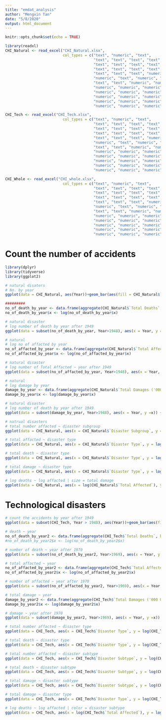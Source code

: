 ---
title: "emdat_analysis"
author: "Mengxin Tan"
date: "5/8/2020"
output: html_document
---

```{r setup, include=FALSE}
knitr::opts_chunk$set(echo = TRUE)
```

```{r}
library(readxl)
CHI_Natural <- read_excel("CHI_Natural.xlsx", 
                          col_types = c("text", "numeric", "text", 
                                        "text", "text", "text", "text", "text", 
                                        "text", "text", "text", "text", "text", 
                                        "text", "text", "text", "text", "text", 
                                        "text", "text", "text", "numeric", 
                                        "numeric", "text", "numeric", "numeric", 
                                        "text", "text", "numeric", "numeric", 
                                        "numeric", "numeric", "numeric", 
                                        "numeric", "numeric", "numeric", 
                                        "numeric", "numeric", "numeric", 
                                        "numeric", "numeric", "numeric", 
                                        "numeric", "numeric", "numeric"))
```
```{r}
CHI_Tech <- read_excel("CHI_Tech.xlsx", 
                          col_types = c("text", "numeric", "text", 
                                        "text", "text", "text", "text", "text", 
                                        "text", "text", "text", "text", "text", 
                                        "text", "text", "text", "text", "text", 
                                        "text", "text", "text", "numeric", 
                                        "numeric", "text", "numeric", "numeric", 
                                        "text", "text", "numeric", "numeric", 
                                        "numeric", "numeric", "numeric", 
                                        "numeric", "numeric", "numeric", 
                                        "numeric", "numeric", "numeric", 
                                        "numeric", "numeric", "numeric", 
                                        "numeric", "numeric", "numeric"))
```
```{r}
CHI_Whole <- read_excel("CHI_whole.xlsx", 
                          col_types = c("text", "numeric", "text", 
                                        "text", "text", "text", "text", "text", 
                                        "text", "text", "text", "text", "text", 
                                        "text", "text", "text", "text", "text", 
                                        "text", "text", "text", "numeric", 
                                        "numeric", "text", "numeric", "numeric", 
                                        "text", "text", "numeric", "numeric", 
                                        "numeric", "numeric", "numeric", 
                                        "numeric", "numeric", "numeric", 
                                        "numeric", "numeric", "numeric", 
                                        "numeric", "numeric", "numeric", 
                                        "numeric", "numeric", "numeric"))
```

# Count the number of accidents
```{r}
library(dplyr)
library(tidyverse)
library(ggplot2)
```
```{r}
# natural disaters 
# No. by year
ggplot(data = CHI_Natural, aes(Year))+geom_bar(aes(fill = CHI_Natural$`Disaster Type`))+theme(legend.title = element_blank()) 
```
```{r}
#########
no_of_death_by_year <- data.frame(aggregate(CHI_Natural$`Total Deaths`, by=list(Year = CHI_Natural$Year), FUN = sum, na.rm = T))
no_of_death_by_year$x <- log(no_of_death_by_year$x)
```


```{r}
# natural disaster
# log number of death by year after 1949
ggplot(data = subset(no_of_death_by_year, Year>1948), aes(x = Year, y =x)) + geom_line() + geom_point() + ylab(label = "Number of Death(log)")
```


```{r}
# natural 
# log no of affacted by year
no_of_affacted_by_year <- data.frame(aggregate(CHI_Natural$`Total Affected`, by=list(Year = CHI_Natural$Year), FUN = sum, na.rm = T))
no_of_affacted_by_year$x <- log(no_of_affacted_by_year$x)
```


```{r}
# natural disaster
# log number of Total Affacted ~ year after 1949
ggplot(data = subset(no_of_affacted_by_year, Year>1948), aes(x = Year, y =x)) + geom_line() + geom_point() + ylab("Total Number Affacted(log)")
```


```{r}
# natural 
# log damage by year
damage_by_year <- data.frame(aggregate(CHI_Natural$`Total Damages ('000 US$)`, by=list(Year = CHI_Natural$Year), FUN = sum, na.rm = T))
damage_by_year$x <- log(damage_by_year$x)
```
```{r}
# natural disaster
# log number of death by year after 1949
ggplot(data = subset(damage_by_year, Year>1948), aes(x = Year, y =x)) + geom_line() + geom_point() + ylab("Total Damage in 1000$(log)")
```


```{r}
# natrual disasters
# total number affacted ~ disaster subgroup
ggplot(data = CHI_Natural, aes(x = CHI_Natural$`Disaster Subgroup`, y = log(CHI_Natural$`Total Affected`), fill = CHI_Natural$`Disaster Subgroup`)) + geom_boxplot() + xlab("Disaster Subgroup") + ylab("Total Number Affacted(log)") +theme(legend.title = element_blank(), axis.text.x = element_text(angle = 45, hjust = 1))

```
```{r}
# total affacted ~ disaster type
ggplot(data = CHI_Natural, aes(x = CHI_Natural$`Disaster Type`, y = log(CHI_Natural$`Total Affected`), fill = CHI_Natural$`Disaster Type`)) + geom_boxplot() + xlab("Disaster Type") + ylab("Total Number Affacted(log)") + theme(legend.title = element_blank(), axis.text.x = element_text(angle = 45, hjust = 1))
```

```{r}
# total death ~ disaster type
ggplot(data = CHI_Natural, aes(x = CHI_Natural$`Disaster Type`, y = log(CHI_Natural$`Total Deaths`), fill = CHI_Natural$`Disaster Type`)) + geom_boxplot() + xlab("Disaster Type") + ylab("Total Deaths(log)") + theme(legend.title = element_blank(), axis.text.x = element_text(angle = 45, hjust = 1))
```
```{r}
# total damage ~ disaster type
ggplot(data = CHI_Natural, aes(x = CHI_Natural$`Disaster Type`, y = log(CHI_Natural$`Total Damages ('000 US$)`), fill = CHI_Natural$`Disaster Type`)) + geom_boxplot() + xlab("Disaster Type") + ylab("Total Damage in $1000(log)") + theme(legend.title = element_blank(), axis.text.x = element_text(angle = 45, hjust = 1))
```
```{r}
# log deaths ~ log affacted | size = total damage
ggplot(data = CHI_Natural, aes(x = log(CHI_Natural$`Total Affected`), y = log(CHI_Natural$`Total Deaths`))) + geom_point(aes(size = CHI_Natural$`Total Damages ('000 US$)`, color = CHI_Natural$`Disaster Type`)) + geom_smooth(method = lm, se = F) + labs(x = "Total Number Affacted(log)", y = "Total Deaths(log)") + theme(legend.title = element_blank())
```

# Technological disasters

```{r}
# count the accidents by year after 1949
ggplot(data = subset(CHI_Tech, Year > 1948), aes(Year))+geom_bar(aes(fill = `Disaster Subtype`))+theme(legend.title = element_blank()) 
```

```{r}
# death ~ year
no_of_death_by_year2 <- data.frame(aggregate(CHI_Tech$`Total Deaths`, by=list(Year = CHI_Tech$Year), FUN = sum, na.rm = T))
#no_of_death_by_year2$x <- log(no_of_death_by_year2$x)
```


```{r}
# number of death ~ year after 1970
ggplot(data = subset(no_of_death_by_year2, Year>1969), aes(x = Year, y =x)) + geom_line() + geom_point() + ylab(label = "Number of Death")
```

```{r}
# total affacted ~ year
no_of_affacted_by_year2 <- data.frame(aggregate(CHI_Tech$`Total Affected`, by=list(Year = CHI_Tech$Year), FUN = sum, na.rm = T))
no_of_affacted_by_year2$x <- log(no_of_affacted_by_year2$x)
```


```{r}
# number of affacted ~ year after 1970
ggplot(data = subset(no_of_affacted_by_year2, Year>1969), aes(x = Year, y =x)) + geom_line() + geom_point() + ylab(label = "Number of Total Affacted(log)")
```

```{r}
# total damage ~ year
damage_by_year2 <- data.frame(aggregate(CHI_Tech$`Total Damages ('000 US$)`, by=list(Year = CHI_Tech$Year), FUN = sum, na.rm = T))
damage_by_year2$x <- log(damage_by_year2$x)
```


```{r}
# damage ~ year after 1970
ggplot(data = subset(damage_by_year2, Year>1969), aes(x = Year, y =x)) + geom_line() + geom_point() + ylab(label = "Total Damage in $1000(log)")
```

```{r}
# total number affacted ~ disaster type
ggplot(data = CHI_Tech, aes(x = CHI_Tech$`Disaster Type`, y = log(CHI_Tech$`Total Affected`), fill = CHI_Tech$`Disaster Type`)) + geom_boxplot() + xlab("Disaster Type") + ylab("Total Number Affacted(log)") +theme(legend.title = element_blank(), axis.text.x = element_text(angle = 45, hjust = 1))
```

```{r}
# total death ~ disaster type
ggplot(data = CHI_Tech, aes(x = CHI_Tech$`Disaster Type`, y = log(CHI_Tech$`Total Deaths`), fill = CHI_Tech$`Disaster Type`)) + geom_boxplot() + xlab("Disaster Type") + ylab("Total Deaths(log)") +theme(legend.title = element_blank(), axis.text.x = element_text(angle = 45, hjust = 1))
```


```{r}
# total number affacted ~ disaster subtype
ggplot(data = CHI_Tech, aes(x = CHI_Tech$`Disaster Subtype`, y = log(CHI_Tech$`Total Affected`), fill = CHI_Tech$`Disaster Subtype`)) + geom_boxplot() + xlab("Disaster Subtype") + ylab("Total Number Affacted(log)") +theme(legend.title = element_blank(), axis.text.x = element_text(angle = 45, hjust = 1))
```

```{r}
# total death ~ disaster subtype
ggplot(data = CHI_Tech, aes(x = CHI_Tech$`Disaster Subtype`, y = log(CHI_Tech$`Total Deaths`), fill = CHI_Tech$`Disaster Subtype`)) + geom_boxplot() + xlab("Disaster Subtype") + ylab("Total Deaths(log)") +theme(legend.title = element_blank(), axis.text.x = element_text(angle = 45, hjust = 1))
```

```{r}
# total damage ~ disaster subtype
ggplot(data = CHI_Tech, aes(x = CHI_Tech$`Disaster Subtype`, y = log(CHI_Tech$`Total Damages ('000 US$)`), fill = CHI_Tech$`Disaster Subtype`)) + geom_boxplot() + xlab("Disaster Subtype") + ylab("Total Damage in $1000(log)") +theme(legend.title = element_blank(), axis.text.x = element_text(angle = 45, hjust = 1))
```

```{r}
# total damage ~ disaster type
ggplot(data = CHI_Tech, aes(x = CHI_Tech$`Disaster Type`, y = log(CHI_Tech$`Total Damages ('000 US$)`), fill = CHI_Tech$`Disaster Type`)) + geom_boxplot() + xlab("Disaster Type") + ylab("Total Damage in $1000(log)") +theme(legend.title = element_blank(), axis.text.x = element_text(angle = 45, hjust = 1))
```

```{r}
# log deaths ~ log affacted | color = disaster subtype
ggplot(data = CHI_Tech, aes(x = log(CHI_Tech$`Total Affected`), y = log(CHI_Tech$`Total Deaths`))) + geom_point(aes(color = CHI_Tech$`Disaster Subtype`)) + geom_smooth(method = lm, se = F) + labs(x = "Total Number Affacted(log)", y = "Total Deaths(log)") + theme(legend.title = element_blank())
```



